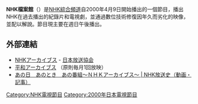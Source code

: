 '''NHK檔案館'''（{{lang-ja|NHKアーカイブス，エヌエイチケイアーカイブス}}）是[[NHK綜合頻道|NHK綜合頻道]]自2000年4月9日開始播出的一個節目，播出NHK在過去播出的紀錄片和電視劇，並通過數位技術修復因年久而劣化的映像，並配以解說。節目現主要在週日午後播出。
== 外部連結 ==
* [https://www4.nhk.or.jp/nhk-archives/ NHKアーカイブス] {{Wayback|url=https://www4.nhk.or.jp/nhk-archives/ |date=20200223001618 }} - [[日本放送協会|日本放送協会]]
* [https://www.nhk.or.jp/peace/ 平和アーカイブス] {{Wayback|url=https://www.nhk.or.jp/peace/ |date=20190128195637 }}（原則毎月1回放映）
* [https://www2.nhk.or.jp/archives/tv60bin/detail/index.cgi?das_id=D0009010471_00000 あの日　あのとき　あの番組～ＮＨＫアーカイブス～ | NHK放送史（動画・記事）] {{Wayback|url=https://www2.nhk.or.jp/archives/tv60bin/detail/index.cgi?das_id=D0009010471_00000 |date=20201106180954 }}
{{NHK}}

[[Category:NHK電視節目|Category:NHK電視節目]]
[[Category:2000年日本電視節目|Category:2000年日本電視節目]]